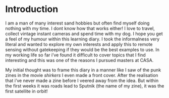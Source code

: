 <div style="text align: justify">

# Introduction


 I am a man of many interest sand hobbies but often find myself doing nothing with my time. I dont know how that works either!
 I love to travel, collect vintage instant cameras and spend time with my dog.
 I hope you get a feel of my humour within this learning diary. I took the informalness  very literal and wanted to explore my own interests and apply this to remote sensing   without gatekeeping if they would be the best examples to use. In my working life so far i've found it difficult to cover topics that I find interesting and this was one of the reasons I pursued masters at CASA. 

My initial thought was to frame this diary in a manner like I saw of the punk zines in the movie *shirkers* I even made a front cover. After the realisation that i've never made a zine before I veered away from the idea. But within the first weeks it was roads lead to Sputnik (the name of my zine), it was the first satellite in orbit! 



